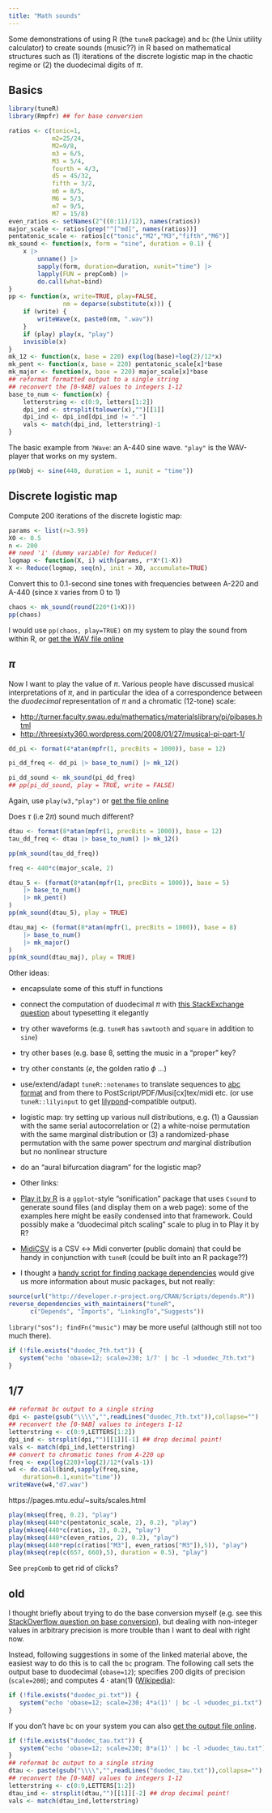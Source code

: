 ```yaml
---
title: "Math sounds"
---
```


Some demonstrations of using R (the `tuneR` package) and `bc` (the Unix utility calculator) to create sounds (music??) in R based on mathematical structures such as (1) iterations of the discrete logistic map in the chaotic regime or (2) the duodecimal digits of $\pi$.

## Basics
```r
library(tuneR)
library(Rmpfr) ## for base conversion
```

```r
ratios <- c(tonic=1,
            m2=25/24,
            M2=9/8,
            m3 = 6/5,
            M3 = 5/4,
            fourth = 4/3,
            d5 = 45/32,
            fifth = 3/2,
            m6 = 8/5,
            M6 = 5/3,
            m7 = 9/5,
            M7 = 15/8)
even_ratios <- setNames(2^((0:11)/12), names(ratios))
major_scale <- ratios[grep("^[^md]", names(ratios))]
pentatonic_scale <- ratios[c("tonic","M2","M3","fifth","M6")]
mk_sound <- function(x, form = "sine", duration = 0.1) {
    x |>
        unname() |>
        sapply(form, duration=duration, xunit="time") |>
        lapply(FUN = prepComb) |> 
        do.call(what=bind)
}
pp <- function(x, write=TRUE, play=FALSE,
               nm = deparse(substitute(x))) {
    if (write) {
        writeWave(x, paste0(nm, ".wav"))
    }
    if (play) play(x, "play")
    invisible(x)
}
mk_12 <- function(x, base = 220) exp(log(base)+log(2)/12*x)
mk_pent <- function(x, base = 220) pentatonic_scale[x]*base
mk_major <- function(x, base = 220) major_scale[x]*base
## reformat formatted output to a single string
## reconvert the [0-9AB] values to integers 1-12
base_to_num <- function(x) {
    letterstring <- c(0:9, letters[1:2])
    dpi_ind <- strsplit(tolower(x),"")[[1]]
    dpi_ind <- dpi_ind[dpi_ind != "."]
    vals <- match(dpi_ind, letterstring)-1
}
```

The basic example from `?Wave`: an A-440 sine wave.
`"play"` is the WAV-player that works on my system.

```r
pp(Wobj <- sine(440, duration = 1, xunit = "time"))
```

## Discrete logistic map

Compute 200 iterations of the discrete logistic map:
```r
params <- list(r=3.99)
X0 <- 0.5
n <- 200
## need 'i' (dummy variable) for Reduce()
logmap <- function(X, i) with(params, r*X*(1-X))
X <- Reduce(logmap, seq(n), init = X0, accumulate=TRUE)
```

Convert this to 0.1-second sine tones with frequencies between
A-220 and A-440 (since `X` varies from 0 to 1)

```r
chaos <- mk_sound(round(220*(1+X)))
pp(chaos)
```

I would use `pp(chaos, play=TRUE)` on my system to play the sound from within R, or [get the WAV file online](http://www.math.mcmaster.ca/bolker/misc/chaos.wav)

## $\pi$

Now I want to play the value of $\pi$.
Various people have discussed musical interpretations of $\pi$, and in particular the idea of a correspondence between the *duodecimal* representation of $\pi$ and a chromatic (12-tone) scale:

* [http://turner.faculty.swau.edu/mathematics/materialslibrary/pi/pibases.html](snippets of $\pi$ in various bases)
* [http://threesixty360.wordpress.com/2008/01/27/musical-pi-part-1/](musical $\pi$)


```r
dd_pi <- format(4*atan(mpfr(1, precBits = 1000)), base = 12)
```

```r
pi_dd_freq <- dd_pi |> base_to_num() |> mk_12()
```

```r
pi_dd_sound <- mk_sound(pi_dd_freq)
## pp(pi_dd_sound, play = TRUE, write = FALSE)
```

Again, use `play(w3,"play")` or [get the file online](http://www.math.mcmaster.ca/bolker/misc/dpi.wav)

Does $\tau$ (i.e $2\pi$) sound much different?
```r
dtau <- format(8*atan(mpfr(1, precBits = 1000)), base = 12)
tau_dd_freq <- dtau |> base_to_num() |> mk_12()
```

```r
pp(mk_sound(tau_dd_freq))
```

```r
freq <- 440*c(major_scale, 2)
```

```r
dtau_5 <- (format(8*atan(mpfr(1, precBits = 1000)), base = 5)
    |> base_to_num()
    |> mk_pent()
)
pp(mk_sound(dtau_5), play = TRUE)
```

```r
dtau_maj <- (format(8*atan(mpfr(1, precBits = 1000)), base = 8)
    |> base_to_num()
    |> mk_major()
)
pp(mk_sound(dtau_maj), play = TRUE)
```

Other ideas:

* encapsulate some of this stuff in functions
* connect the computation of duodecimal $\pi$ with [this StackExchange question](http://tex.stackexchange.com/questions/82867/create-elegant-display-of-digits-and-symbols) about typesetting it elegantly
* try other waveforms (e.g. `tuneR` has `sawtooth` and `square` in addition to `sine`)
* try other bases (e.g. base 8, setting the music in a "proper" key?
* try other constants ($e$, the golden ratio $\phi$ ...)
* use/extend/adapt `tuneR::notenames` to translate sequences to [abc format](http://abcnotation.com) and from there to PostScript/PDF/Musi[cx]tex/midi etc. (or use `tuneR::lilyinput` to get [lilypond](http://www.lilypond.org)-compatible output).
* logistic map: try setting up various null distributions, e.g. (1) a Gaussian with the same serial autocorrelation or (2) a white-noise permutation with the same marginal distribution or (3) a randomized-phase permutation with the same power spectrum *and* marginal distribution but no nonlinear structure
* do an "aural bifurcation diagram" for the logistic map?
* Other links:
 * [Play it by R](http://playitbyr.org/index.html) is a `ggplot`-style "sonification" package that uses `Csound` to generate sound files (and display them on a web page): some of the examples here might be easily condensed into that framework.  Could possibly make a "duodecimal pitch scaling" scale to plug in to Play it by R?
 * [MidiCSV](http://www.fourmilab.ch/webtools/midicsv/) is a CSV $\leftrightarrow$ Midi converter (public domain) that could be handy in conjunction with `tuneR` (could be built into an R package??)
 
* I thought a [handy script for finding package dependencies](http://developer.r-project.org/CRAN/Scripts/depends.R) would give us more information about music packages, but not really:
```r
source(url("http://developer.r-project.org/CRAN/Scripts/depends.R"))
reverse_dependencies_with_maintainers("tuneR",
      c("Depends", "Imports", "LinkingTo","Suggests"))
```

`library("sos"); findFn("music")` may be more useful (although still not too much there).

```r
if (!file.exists("duodec_7th.txt")) {
   system("echo 'obase=12; scale=230; 1/7' | bc -l >duodec_7th.txt")
}
```

## 1/7

```r
## reformat bc output to a single string
dpi <- paste(gsub("\\\\","",readLines("duodec_7th.txt")),collapse="")
## reconvert the [0-9AB] values to integers 1-12
letterstring <- c(0:9,LETTERS[1:2])
dpi_ind <- strsplit(dpi,"")[[1]][-1] ## drop decimal point!
vals <- match(dpi_ind,letterstring)
## convert to chromatic tones from A-220 up
freq <- exp(log(220)+log(2)/12*(vals-1))
w4 <- do.call(bind,sapply(freq,sine,
    duration=0.1,xunit="time"))
writeWave(w4,"d7.wav")
```

https://pages.mtu.edu/~suits/scales.html

```r
play(mkseq(freq, 0.2), "play")
play(mkseq(440*c(pentatonic_scale, 2), 0.2), "play")
play(mkseq(440*c(ratios, 2), 0.2), "play")
play(mkseq(440*c(even_ratios, 2), 0.2), "play")
play(mkseq(440*rep(c(ratios["M3"], even_ratios["M3"]),5)), "play")
play(mkseq(rep(c(657, 660),5), duration = 0.5), "play")
```

See `prepComb` to get rid of clicks?

## old

I thought briefly about trying to do the base conversion myself (e.g. see this [StackOverflow question on base conversion](http://stackoverflow.com/questions/5478508/encoding-whole-numbers-in-r-to-a-base-62-character-vector)), but dealing with non-integer values in arbitrary precision is more trouble than I want to deal with right now.

Instead, following suggestions in some of the linked material above, the easiest way to do this is to call the `bc` program.  The following call sets the output base to duodecimal (`obase=12`); specifies 200 digits of precision (`scale=200`); and computes $4\cdot\text{atan}(1)$
([Wikipedia](http://en.wikipedia.org/wiki/Bc_programming_language#Calculating_Pi_to_10000_places)):
```r
if (!file.exists("duodec_pi.txt")) {
   system("echo 'obase=12; scale=230; 4*a(1)' | bc -l >duodec_pi.txt")
}
```

If you don't have `bc` on your system you can also 
[get the output file online](http://www.math.mcmaster.ca/bolker/misc/duodec_pi.txt).

```r
if (!file.exists("duodec_tau.txt")) {
   system("echo 'obase=12; scale=230; 8*a(1)' | bc -l >duodec_tau.txt")
}
## reformat bc output to a single string
dtau <- paste(gsub("\\\\","",readLines("duodec_tau.txt")),collapse="")
## reconvert the [0-9AB] values to integers 1-12
letterstring <- c(0:9,LETTERS[1:2])
dtau_ind <- strsplit(dtau,"")[[1]][-2] ## drop decimal point!
vals <- match(dtau_ind,letterstring)
```
